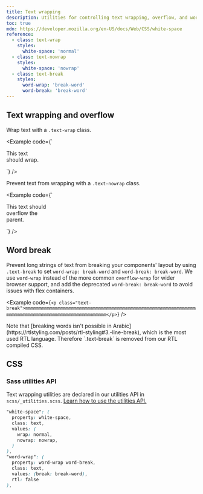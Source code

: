 ```yaml
---
title: Text wrapping
description: Utilities for controlling text wrapping, overflow, and word breaking behavior.
toc: true
mdn: https://developer.mozilla.org/en-US/docs/Web/CSS/white-space
reference:
  - class: text-wrap
    styles:
      white-space: 'normal'
  - class: text-nowrap
    styles:
      white-space: 'nowrap'
  - class: text-break
    styles:
      word-wrap: 'break-word'
      word-break: 'break-word'
---
```


## Text wrapping and overflow

Wrap text with a `.text-wrap` class.

<Example code={`<div class="badge text-bg-primary text-wrap" style="width: 6rem;">
    This text should wrap.
  </div>`} />

Prevent text from wrapping with a `.text-nowrap` class.

<Example code={`<div class="text-nowrap bg-body-secondary border" style="width: 8rem;">
    This text should overflow the parent.
  </div>`} />

## Word break

Prevent long strings of text from breaking your components' layout by using `.text-break` to set `word-wrap: break-word` and `word-break: break-word`. We use `word-wrap` instead of the more common `overflow-wrap` for wider browser support, and add the deprecated `word-break: break-word` to avoid issues with flex containers.

<Example code={`<p class="text-break">mmmmmmmmmmmmmmmmmmmmmmmmmmmmmmmmmmmmmmmmmmmmmmmmmmmmmmmmmmmmmmmmmmmmmmmmmmmmmmmmmmmmmmmmmmmmmmmmmmmm</p>`} />

<Callout type="warning">
Note that [breaking words isn't possible in Arabic](https://rtlstyling.com/posts/rtl-styling#3.-line-break), which is the most used RTL language. Therefore `.text-break` is removed from our RTL compiled CSS.
</Callout>

## CSS

### Sass utilities API

Text wrapping utilities are declared in our utilities API in `scss/_utilities.scss`. [Learn how to use the utilities API.]([[docsref:/utilities/api#using-the-api]])

```scss
"white-space": (
  property: white-space,
  class: text,
  values: (
    wrap: normal,
    nowrap: nowrap,
  )
),
"word-wrap": (
  property: word-wrap word-break,
  class: text,
  values: (break: break-word),
  rtl: false
),
```
